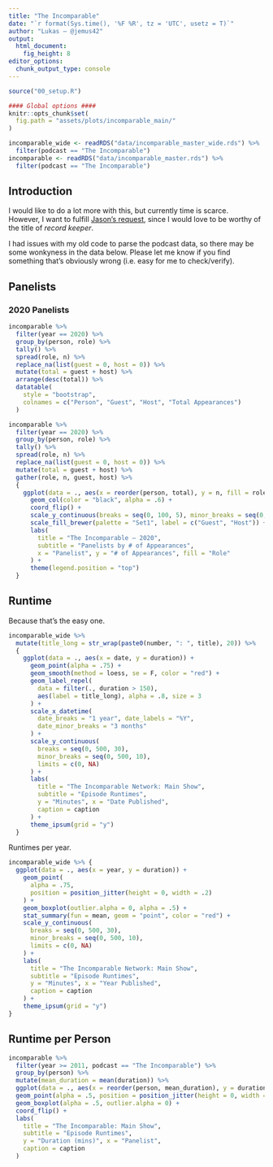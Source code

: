 ```yaml
---
title: "The Incomparable"
date: "`r format(Sys.time(), '%F %R', tz = 'UTC', usetz = T)`"
author: "Lukas — @jemus42"
output: 
  html_document:
    fig_height: 8
editor_options: 
  chunk_output_type: console
---
```


```r
source("00_setup.R")

#### Global options ####
knitr::opts_chunk$set(
  fig.path = "assets/plots/incomparable_main/"
)

incomparable_wide <- readRDS("data/incomparable_master_wide.rds") %>%
  filter(podcast == "The Incomparable")
incomparable <- readRDS("data/incomparable_master.rds") %>%
  filter(podcast == "The Incomparable")
```

## Introduction

I would like to do a lot more with this, but currently time is scarce.  
However, I want to fulfill [Jason's request](https://twitter.com/jsnell/status/800412064640483328), since I would love to be worthy of the title of *record keeper*.

I had issues with my old code to parse the podcast data, so there may be some wonkyness in the data below. Please let me know if you find something that's obviously wrong (i.e. easy for me to check/verify).

## Panelists 

### 2020 Panelists

```r
incomparable %>%
  filter(year == 2020) %>%
  group_by(person, role) %>%
  tally() %>%
  spread(role, n) %>%
  replace_na(list(guest = 0, host = 0)) %>%
  mutate(total = guest + host) %>%
  arrange(desc(total)) %>%
  datatable(
    style = "bootstrap",
    colnames = c("Person", "Guest", "Host", "Total Appearances")
  )

incomparable %>%
  filter(year == 2020) %>%
  group_by(person, role) %>%
  tally() %>%
  spread(role, n) %>%
  replace_na(list(guest = 0, host = 0)) %>%
  mutate(total = guest + host) %>%
  gather(role, n, guest, host) %>%
  {
    ggplot(data = ., aes(x = reorder(person, total), y = n, fill = role)) +
      geom_col(color = "black", alpha = .6) +
      coord_flip() +
      scale_y_continuous(breaks = seq(0, 100, 5), minor_breaks = seq(0, 100, 1)) +
      scale_fill_brewer(palette = "Set1", label = c("Guest", "Host")) +
      labs(
        title = "The Incomparable — 2020",
        subtitle = "Panelists by # of Appearances",
        x = "Panelist", y = "# of Appearances", fill = "Role"
      ) +
      theme(legend.position = "top")
  }
```

## Runtime

Because that's the easy one.

```r
incomparable_wide %>%
  mutate(title_long = str_wrap(paste0(number, ": ", title), 20)) %>%
  {
    ggplot(data = ., aes(x = date, y = duration)) +
      geom_point(alpha = .75) +
      geom_smooth(method = loess, se = F, color = "red") +
      geom_label_repel(
        data = filter(., duration > 150),
        aes(label = title_long), alpha = .8, size = 3
      ) +
      scale_x_datetime(
        date_breaks = "1 year", date_labels = "%Y",
        date_minor_breaks = "3 months"
      ) +
      scale_y_continuous(
        breaks = seq(0, 500, 30),
        minor_breaks = seq(0, 500, 10),
        limits = c(0, NA)
      ) +
      labs(
        title = "The Incomparable Network: Main Show",
        subtitle = "Episode Runtimes",
        y = "Minutes", x = "Date Published",
        caption = caption
      ) +
      theme_ipsum(grid = "y")
  }
```

Runtimes per year.

```r
incomparable_wide %>% {
  ggplot(data = ., aes(x = year, y = duration)) +
    geom_point(
      alpha = .75,
      position = position_jitter(height = 0, width = .2)
    ) +
    geom_boxplot(outlier.alpha = 0, alpha = .5) +
    stat_summary(fun = mean, geom = "point", color = "red") +
    scale_y_continuous(
      breaks = seq(0, 500, 30),
      minor_breaks = seq(0, 500, 10),
      limits = c(0, NA)
    ) +
    labs(
      title = "The Incomparable Network: Main Show",
      subtitle = "Episode Runtimes",
      y = "Minutes", x = "Year Published",
      caption = caption
    ) +
    theme_ipsum(grid = "y")
}
```

## Runtime per Person

```r
incomparable %>%
  filter(year >= 2011, podcast == "The Incomparable") %>%
  group_by(person) %>%
  mutate(mean_duration = mean(duration)) %>%
  ggplot(data = ., aes(x = reorder(person, mean_duration), y = duration)) +
  geom_point(alpha = .5, position = position_jitter(height = 0, width = .25)) +
  geom_boxplot(alpha = .5, outlier.alpha = 0) +
  coord_flip() +
  labs(
    title = "The Incomparable: Main Show",
    subtitle = "Episode Runtimes",
    y = "Duration (mins)", x = "Panelist",
    caption = caption
  )
```

